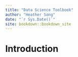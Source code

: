 ```yaml
--- 
title: "Data Science Toolbook"
author: "Heather Song"
date: "`r Sys.Date()`"
site: bookdown::bookdown_site
---
```


# Introduction


